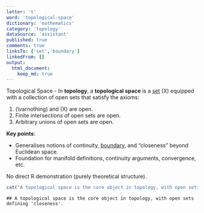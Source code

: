 ```yaml
---
letter: 't'
word: 'topological-space'
dictionary: 'mathematics'
category: 'topology'
dataSource: 'assistant'
published: true
comments: true
linksTo: ['set','boundary']
linkedFrom: []
output:
  html_document:
    keep_md: true
---
```




<a id="topological-space">Topological Space</a> - In **topology**, a **topological space** is a [set](#set) \(X\) equipped with a collection of open sets that satisfy the axioms:
1. \(\varnothing\) and \(X\) are open.
2. Finite intersections of open sets are open.
3. Arbitrary unions of open sets are open.

**Key points**:
- Generalises notions of continuity, [boundary](#boundary), and “closeness” beyond Euclidean space.
- Foundation for manifold definitions, continuity arguments, convergence, etc.

No direct R demonstration (purely theoretical structure).  

``` r
cat("A topological space is the core object in topology, with open sets defining 'closeness'.")
```

```
## A topological space is the core object in topology, with open sets defining 'closeness'.
```
